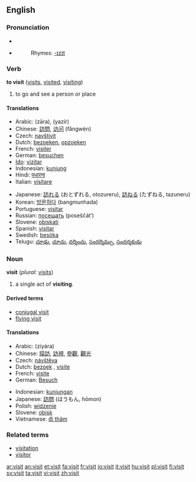 ==English==

{{rank|immediately|trees|filled|637|visit|follow|chance|happened}}

===Pronunciation===
*{{IPA|/ˈvɪzɪt/}}
*{{audio|en-us-visit.ogg|Audio (US)}}
*:Rhymes: [[Rhymes:English:-ɪzɪt|-ɪzɪt]]

===Verb===
'''to visit''' ([[visits]], [[visited]], [[visiting]])
# to go and see a person or place

====Translations====
{{top}}
*Arabic: {{ARchar|[[زار|زارَ]]}} (zāra), {{ARchar|[[يزير|يَزِير]]}} (yazír)
*Chinese: [[訪問]], [[访问]] (fǎngwèn)
*Czech: [[navštívit]]
*Dutch: [[bezoeken]], [[opzoeken]]
*French: [[visiter]]
*German: [[besuchen]]
*[[Ido]]: [[vizitar]]
*Indonesian: [[kunjung]]
*Hindi: [[पधारना]]
*Italian: [[visitare]]
{{mid}}
*Japanese: [[訪れる]] (おとずれる, otozureru), [[訪ねる]] (たずねる, tazuneru)
*Korean: [[방문하다]] (bangmunhada)
*Portuguese: [[visitar]]
*Russian: [[посещать]] (poseščát’)
*Slovene: [[obiskati]]
*Spanish: [[visitar]]
*Swedish: [[besöka]]
*Telugu: [[చూడు]], [[చూచు]], [[దర్శించు]], [[సందర్శిమ్చు]], [[సందర్శకుడు]]
{{bottom}}

===Noun===
'''visit''' (''plural:'' [[visits]])

# a single act of '''visiting'''.

====Derived terms====
* [[conjugal visit]]
* [[flying visit]]

====Translations====
{{top}}
*Arabic: {{ARchar|[[زيارة]]}} (ziyára) {{f}}
*Chinese: [[探訪]], [[訪視]], [[參觀]], [[觀光]]
*Czech: [[návštěva]] {{f}}
*Dutch: [[bezoek]] {{n}}, [[visite]] {{f}}
*French: [[visite]] {{f}}
*German: [[Besuch]] {{m}}
{{mid}}
*Indonesian: [[kunjung|kunjungan]]
*Japanese: [[訪問]] (ほうもん, hōmon)
*Polish: [[widzenie]] {{n}}
*Slovene: [[obisk]] {{m}}
*Vietnamese: [[đi thăm]]
{{bottom}}

===Related terms===
*[[visitation]]
*[[visitor]]

[[ar:visit]]
[[an:visit]]
[[et:visit]]
[[fa:visit]]
[[fr:visit]]
[[io:visit]]
[[it:visit]]
[[hu:visit]]
[[pl:visit]]
[[fi:visit]]
[[sv:visit]]
[[ta:visit]]
[[vi:visit]]
[[zh:visit]]